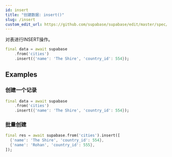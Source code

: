 ```yaml
---
id: insert
title: "创建数据: insert()"
slug: /insert
custom_edit_url: https://github.com/supabase/supabase/edit/master/spec/supabase_dart_v1.yml
---
```


对表进行INSERT操作。


```dart
final data = await supabase
    .from('cities')
    .insert({'name': 'The Shire', 'country_id': 554});
```


















## Examples

### 创建一个记录



```dart
final data = await supabase
    .from('cities')
    .insert({'name': 'The Shire', 'country_id': 554});
```

### 批量创建



```dart
final res = await supabase.from('cities').insert([
  {'name': 'The Shire', 'country_id': 554},
  {'name': 'Rohan', 'country_id': 555},
]);
```